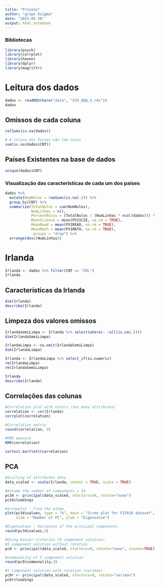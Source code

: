 ```yaml
---
title: "Projeto"
author: "grupo 6sigma"
date: "2023-05-10"
output: html_notebook
---
```


### Bibliotecas
```r
library(psych)
library(corrplot)
library(haven)
library(dplyr)
library(magrittr)
```

# Leitura dos dados
```r
dados <- readRDS(here("data", "STU_QQQ_5.rds"))
dados
```

## Omissos de cada coluna
```r
colSums(is.na(dados))
```

```r
# A coluna dos Paises não tem nulos
sum(is.na(dados$CNT))
```

## Países Existentes na base de dados
```r
unique(dados$CNT)
```

### Visualização das características de cada um dos países
```r
dados %>%
  mutate(NumNulos = rowSums(is.na(.))) %>%
  group_by(CNT) %>%
  summarize(TotalNulos = sum(NumNulos),
            NumLinhas = n(),
            PercentNulos = (TotalNulos / (NumLinhas * ncol(dados))) * 100,
            MeanScience = mean(PV1SCIE, na.rm = TRUE),
            MeanRead = mean(PV1READ, na.rm = TRUE),
            MeanMath = mean(PV1MATH, na.rm = TRUE),
            .groups = "drop") %>% 
  arrange(desc(NumLinhas))
```

# Irlanda
```r
Irlanda <- dados %>% filter(CNT == "IRL")
Irlanda
```

## Características da Irlanda
```r
dim(Irlanda)
describe(Irlanda)
```
## Limpeza dos valores omissos
```r
IrlandaSemiLimpa <- Irlanda %>% select(where(~ !all(is.na(.))))
dim(IrlandaSemiLimpa)
```

```r
IrlandaLimpa <- na.omit(IrlandaSemiLimpa)
dim(IrlandaLimpa)
```

```r
Irlanda <- IrlandaLimpa %>% select_if(is.numeric)
rm(IrlandaLimpa)
rm(IrlandaSemiLimpa)
```

```r
Irlanda
describe(Irlanda)
```

## Correlações das colunas
```r
#Correlation plot with colors (too many attributes)
correlation <- cor(Irlanda)
corrplot(correlation)

#Correlation matrix
round(correlation, 3)
```

```r
#KMO measure 
KMO(correlation)

cortest.bartlett(correlation)
```


## PCA
```r
#Scalling of attributes data
data_scaled <- scale(Irlanda, center = TRUE, scale = TRUE)

#Assume the number of components = 34
pc34 <- principal(data_scaled, nfactors=34, rotate="none")
pc34$loadings

#Screeplot - Find the elbow
plot(pc34$values, type = "b", main = "Scree plot for FIFA19 dataset",
     xlab = "Number of PC", ylab = "Eigenvalue") 

#Eigenvalues - Variances of the principal components 
round(pc34$values,3)

#Using Kaiser criterion (9 component solution)
#5 component solution without rotation
pc9 <- principal(data_scaled, nfactors=9, rotate="none", scores=TRUE)

#communality of 5 component solution
round(pc9$communality,3)

#5 component solution with rotation (varimax)
pc9r <- principal(data_scaled, nfactors=9, rotate="varimax")
pc9r$loadings
```